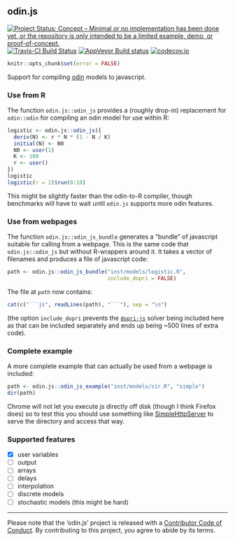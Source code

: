 ## odin.js

[![Project Status: Concept – Minimal or no implementation has been done yet, or the repository is only intended to be a limited example, demo, or proof-of-concept.](https://www.repostatus.org/badges/latest/concept.svg)](https://www.repostatus.org/#concept)
[![Travis-CI Build Status](https://travis-ci.org/mrc-ide/odin.js.svg?branch=master)](https://travis-ci.org/mrc-ide/odin.js)
[![AppVeyor Build status](https://ci.appveyor.com/api/projects/status/7o66jpuibiy6havb?svg=true)](https://ci.appveyor.com/project/richfitz/odin-js)
[![codecov.io](https://codecov.io/github/mrc-ide/odin.js/coverage.svg?branch=master)](https://codecov.io/github/mrc-ide/odin.js?branch=master)

```r
knitr::opts_chunk$set(error = FALSE)
```

Support for compiling [odin](https://github.com/mrc-ide/odin) models to javascript.

### Use from R

The function `odin.js::odin_js` provides a (roughly drop-in) replacement for `odin::odin` for compiling an odin model for use within R:

```r
logistic <- odin.js::odin_js({
  deriv(N) <- r * N * (1 - N / K)
  initial(N) <- N0
  N0 <- user(1)
  K <- 100
  r <- user()
})
logistic
logistic(r = 1)$run(0:10)
```

This might be slightly faster than the odin-to-R compiler, though benchmarks will have to wait until `odin.js` supports more odin features.

### Use from webpages

The function `odin.js::odin_js_bundle` generates a "bundle" of javascript suitable for calling from a webpage.  This is the same code that `odin.js::odin_js` but without R-wrappers around it.  It takes a vector of filenames and produces a file of javascript code:

```r
path <- odin.js::odin_js_bundle("inst/models/logistic.R",
                                include_dopri = FALSE)
```

The file at `path` now contains:

```r
cat(c("```js", readLines(path), "```"), sep = "\n")
```

(the option `include_dopri` prevents the [`dopri-js`](https://github.com/mrc-ide/dopri-js) solver being included here as that can be included separately and ends up being ~500 lines of extra code).

### Complete example

A more complete example that can actually be used from a webpage is included:

```r
path <- odin.js::odin_js_example("inst/models/sir.R", "simple")
dir(path)
```

Chrome will not let you execute js directly off disk (though I think Firefox does) so to test this you should use something like [SimpleHttpServer](https://docs.python.org/2/library/simplehttpserver.html) to serve the directory and access that way.

### Supported features

- [x] user variables
- [ ] output
- [ ] arrays
- [ ] delays
- [ ] interpolation
- [ ] discrete models
- [ ] stochastic models (this might be hard)

---

Please note that the 'odin.js' project is released with a [Contributor Code of Conduct](CODE_OF_CONDUCT.md). By contributing to this project, you agree to abide by its terms.
